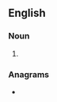 ==English==

===Noun===
{{head|en|noun plural form}}

# {{plural of|Armalite|lang=en}}

===Anagrams===
* {{l|en|materials}}